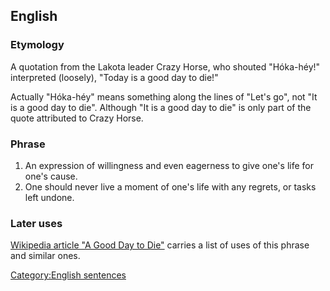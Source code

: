 ==English==
{{rfd|lang=en}}
===Etymology===
{{rfc|lang=en}}
A quotation from the Lakota leader Crazy Horse, who shouted "Hóka-héy!" interpreted (loosely), "Today is a good day to die!"

Actually "Hóka-héy" means something along the lines of "Let's go", not "It is a good day to die". Although "It is a good day to die" is only part of the quote attributed to Crazy Horse.

===Phrase===
{{head|en|phrase}}

# An expression of willingness and even eagerness to give one's life for one's cause.
# One should never live a moment of one's life with any regrets, or tasks left undone.

===Later uses===
{{wikipedia}}

[https://en.wikipedia.org/wiki/A_Good_Day_to_Die Wikipedia article "A Good Day to Die"] carries a list of uses of this phrase and similar ones.

[[Category:English sentences]]